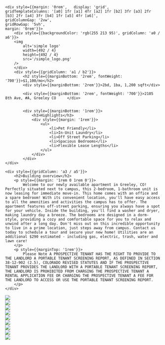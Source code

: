 
    <div style={{margin: '0rem',   display: 'grid',
    gridTemplateColumns: '[a0] 1fr [a1] 4fr [a2] 1fr [b2] 3fr [a3] 2fr [b3] 2fr [a4] 3fr [b4] 1fr [a5] 4fr [a6]',
    gridColumnGap: '2vw',
    gridRowGap: '5vh',
    margin: '0rem'}}>
        <div style={{backgroundColor: 'rgb(255 213 95)', gridColumn: 'a0 / a6'}}>
        <img
            alt='simple logo'
            width={492 / 4}
            height={492 / 4}
            src='/simple_logo.png'
        />
        </div>
        <div style={{gridColumn: 'a1 / b2'}}>
            <h2 style={{marginBottom: '2rem', fontWeight: '700'}}>$1,100/mo</h2>
            <div style={{marginBottom: '2rem'}}>2bd, 1ba, 1,200 sqft</div>

            <div style={{marginBottom: '2rem', fontWeight: '700'}}>2105 8th Ave, #A, Greeley CO     </div>


            <div style={{marginBottom: '1rem'}}>
                <h3>Highlights</h3>
                <div style={{margin: '1rem'}}>
                    <ul>
                        <li>Pet Friendly</li>
                        <li>In-Unit Laundry</li>
                        <li>Off Street Parking</li>
                        <li>Spacious Bedrooms</li>
                        <li>Flexible Lease Lengths</li>
                    </ul>
                </div>
            </div>
    </div>

    <div style={{gridColumn: 'a3 / a5'}}>
        <h2>Building overview</h2>
        <p style={{margin: '1rem 0 1rem 0'}}>
            Welcome to our newly available apartment in Greeley, CO! Perfectly situated next to campus, this 2-bedroom, 1-bathroom unit is now leasing for immediate move-in. This home comes with an office and a spare bedroom! With its convenient location, you'll have easy access to all the amenities and activities the campus has to offer. The apartment features off-street parking, ensuring you always have a spot for your vehicle. Inside the building, you'll find a washer and dryer, making laundry day a breeze. The bedrooms are designed in a dorm-style, providing a cozy and comfortable space for you to relax and unwind after a long day. Don't miss out on this incredible opportunity to live in a prime location, just steps away from campus. Contact us today to schedule a tour and secure your new home! Utilities are an additional $290 estimated - including gas, electric, trash, water and lawn care!
        </p>
        <p style={{marginTop: '1rem'}}>
            Please Note A PROSPECTIVE TENANT HAS THE RIGHT TO PROVIDE TO THE LANDLORD A PORTABLE TENANT SCREENING REPORT, AS DEFINED IN SECTION 38-12-902 (2.5), COLORADO REVISED STATUTES AND IF THE PROSPECTIVE TENANT PROVIDES THE LANDLORD WITH A PORTABLE TENANT SCREENING REPORT, THE LANDLORD IS PROHIBITED FROM CHARGING THE PROSPECTIVE TENANT A RENTAL APPLICATION FEE OR CHARGING THE PROSPECTIVE TENANT A FEE FOR THE LANDLORD TO ACCESS OR USE THE PORTABLE TENANT SCREENING REPORT.
        </p>
    </div>
</div>


<div style={{display: 'inline-flex', gap: '2rem', flexWrap: 'wrap', margin: '2rem'}} >
    <div>
        <img quality={100} style={{objectFit: 'cover', boxShadow: 'rgba(0, 0, 0, 0.1) 0px 10px 15px -3px, rgba(0, 0, 0, 0.1) 0px 4px 6px -4px', borderRadius: '1rem'}} width={250} height={250} src="https://photos.zillowstatic.com/fp/08bb9c3d1af9bb3d78486d946c0dfde2-o_a.webp"/>
    </div>
    <div>
        <img quality={100} style={{objectFit: 'cover', boxShadow: 'rgba(0, 0, 0, 0.1) 0px 10px 15px -3px, rgba(0, 0, 0, 0.1) 0px 4px 6px -4px', borderRadius: '1rem'}} width={250} height={250} src="https://photos.zillowstatic.com/fp/5b5df924b65c9dff12b7e952039c73b5-uncropped_scaled_within_1536_1152.webp"/>
    </div>
    <div>
        <img quality={100} style={{objectFit: 'cover', boxShadow: 'rgba(0, 0, 0, 0.1) 0px 10px 15px -3px, rgba(0, 0, 0, 0.1) 0px 4px 6px -4px', borderRadius: '1rem'}} width={250} height={250} src="https://photos.zillowstatic.com/fp/86abb7f3e790990b9702e6f7060a830b-uncropped_scaled_within_1536_1152.webp"/>
    </div>
    <div>
        <img quality={100} style={{objectFit: 'cover', boxShadow: 'rgba(0, 0, 0, 0.1) 0px 10px 15px -3px, rgba(0, 0, 0, 0.1) 0px 4px 6px -4px', borderRadius: '1rem'}} width={250} height={250} src="https://photos.zillowstatic.com/fp/768b685d39d84a9f392120718d783835-uncropped_scaled_within_1536_1152.webp"/>
    </div>
    <div>
        <img quality={100} style={{objectFit: 'cover', boxShadow: 'rgba(0, 0, 0, 0.1) 0px 10px 15px -3px, rgba(0, 0, 0, 0.1) 0px 4px 6px -4px', borderRadius: '1rem'}} width={250} height={250} src="https://photos.zillowstatic.com/fp/87387a588439db14d823af49702a07eb-uncropped_scaled_within_1536_1152.webp"/>
    </div>
    <div>
        <img quality={100} style={{objectFit: 'cover', boxShadow: 'rgba(0, 0, 0, 0.1) 0px 10px 15px -3px, rgba(0, 0, 0, 0.1) 0px 4px 6px -4px', borderRadius: '1rem'}} width={250} height={250} src="https://photos.zillowstatic.com/fp/9b84214803b23d583b876a77d7ee8e36-uncropped_scaled_within_1536_1152.webp"/>
    </div>
    <div>
        <img quality={100} style={{objectFit: 'cover', boxShadow: 'rgba(0, 0, 0, 0.1) 0px 10px 15px -3px, rgba(0, 0, 0, 0.1) 0px 4px 6px -4px', borderRadius: '1rem'}} width={250} height={250} src="https://photos.zillowstatic.com/fp/f2d8330987b2e97bf95526584f0b1fd8-uncropped_scaled_within_1536_1152.webp"/>
    </div>
    <div>
        <img quality={100} style={{objectFit: 'cover', boxShadow: 'rgba(0, 0, 0, 0.1) 0px 10px 15px -3px, rgba(0, 0, 0, 0.1) 0px 4px 6px -4px', borderRadius: '1rem'}} width={250} height={250} src="https://photos.zillowstatic.com/fp/331caa2dd8a9d00c178f2cb00ef12030-uncropped_scaled_within_1536_1152.webp"/>
    </div>
    <div>
        <img quality={100} style={{objectFit: 'cover', boxShadow: 'rgba(0, 0, 0, 0.1) 0px 10px 15px -3px, rgba(0, 0, 0, 0.1) 0px 4px 6px -4px', borderRadius: '1rem'}} width={250} height={250} src="https://photos.zillowstatic.com/fp/3daf891ee3e78ba04795a4ea7df8cec2-uncropped_scaled_within_1536_1152.webp"/>
    </div>
</div>

